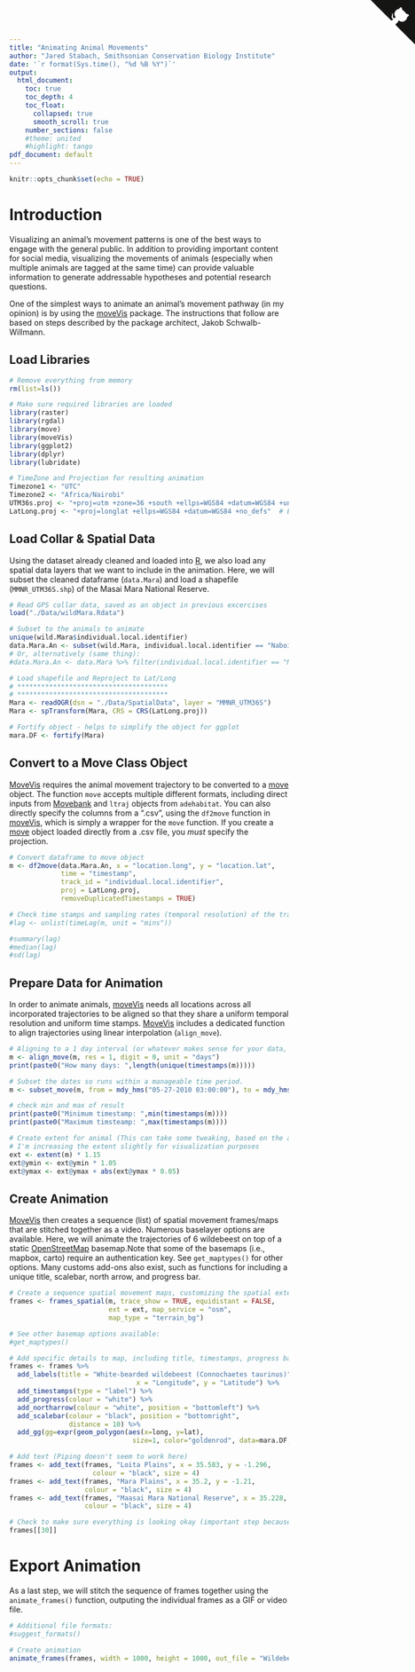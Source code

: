 ```yaml
---
title: "Animating Animal Movements"
author: "Jared Stabach, Smithsonian Conservation Biology Institute"
date: '`r format(Sys.time(), "%d %B %Y")`'
output:
  html_document:
    toc: true
    toc_depth: 4
    toc_float: 
      collapsed: true
      smooth_scroll: true
    number_sections: false
    #theme: united
    #highlight: tango
pdf_document: default
---
```


```r
knitr::opts_chunk$set(echo = TRUE)
```

<a href="https://github.com/Smithsonian/Wildebeest_RSF.git" class="github-corner" aria-label="View source on GitHub"><svg width="80" height="80" viewBox="0 0 250 250" style="fill:#151513; color:#fff; position: absolute; top: 0; border: 0; right: 0;" aria-hidden="true"><path d="M0,0 L115,115 L130,115 L142,142 L250,250 L250,0 Z"></path><path d="M128.3,109.0 C113.8,99.7 119.0,89.6 119.0,89.6 C122.0,82.7 120.5,78.6 120.5,78.6 C119.2,72.0 123.4,76.3 123.4,76.3 C127.3,80.9 125.5,87.3 125.5,87.3 C122.9,97.6 130.6,101.9 134.4,103.2" fill="currentColor" style="transform-origin: 130px 106px;" class="octo-arm"></path><path d="M115.0,115.0 C114.9,115.1 118.7,116.5 119.8,115.4 L133.7,101.6 C136.9,99.2 139.9,98.4 142.2,98.6 C133.8,88.0 127.5,74.4 143.8,58.0 C148.5,53.4 154.0,51.2 159.7,51.0 C160.3,49.4 163.2,43.6 171.4,40.1 C171.4,40.1 176.1,42.5 178.8,56.2 C183.1,58.6 187.2,61.8 190.9,65.4 C194.5,69.0 197.7,73.2 200.1,77.6 C213.8,80.2 216.3,84.9 216.3,84.9 C212.7,93.1 206.9,96.0 205.4,96.6 C205.1,102.4 203.0,107.8 198.3,112.5 C181.9,128.9 168.3,122.5 157.7,114.1 C157.9,116.9 156.7,120.9 152.7,124.9 L141.0,136.5 C139.8,137.7 141.6,141.9 141.8,141.8 Z" fill="currentColor" class="octo-body"></path></svg></a><style>.github-corner:hover .octo-arm{animation:octocat-wave 560ms ease-in-out}@keyframes octocat-wave{0%,100%{transform:rotate(0)}20%,60%{transform:rotate(-25deg)}40%,80%{transform:rotate(10deg)}}@media (max-width:500px){.github-corner:hover .octo-arm{animation:none}.github-corner .octo-arm{animation:octocat-wave 560ms ease-in-out}}</style>

# Introduction
Visualizing an animal's movement patterns is one of the best ways to engage with the general public.  In addition to providing important content for social media, visualizing the movements of animals (especially when multiple animals are tagged at the same time) can provide valuable information to generate addressable hypotheses and potential research questions.  

One of the simplest ways to animate an animal's movement pathway (in my opinion) is by using the [moveVis](https://cran.r-project.org/web/packages/moveVis/index.html) package. The instructions that follow are based on steps described by the package architect, Jakob Schwalb-Willmann.

## Load Libraries
```r
# Remove everything from memory
rm(list=ls())

# Make sure required libraries are loaded
library(raster)
library(rgdal)
library(move)
library(moveVis)
library(ggplot2)
library(dplyr)
library(lubridate)

# TimeZone and Projection for resulting animation
Timezone1 <- "UTC"
Timezone2 <- "Africa/Nairobi" 
UTM36s.proj <- "+proj=utm +zone=36 +south +ellps=WGS84 +datum=WGS84 +units=m +no_defs" # EPSG:32736
LatLong.proj <- "+proj=longlat +ellps=WGS84 +datum=WGS84 +no_defs"  # EPSG:4326
```

## Load Collar & Spatial Data
Using the dataset already cleaned and loaded into [R](https://cran.r-project.org/), we also load any spatial data layers that we want to include in the animation.  Here, we will subset the cleaned dataframe (`data.Mara`) and load a shapefile (`MMNR_UTM36S.shp`) of the Masai Mara National Reserve. 

```r
# Read GPS collar data, saved as an object in previous excercises
load("./Data/wildMara.Rdata")

# Subset to the animals to animate
unique(wild.Mara$individual.local.identifier)
data.Mara.An <- subset(wild.Mara, individual.local.identifier == "Naboisho" | individual.local.identifier == "Kayioni" | individual.local.identifier == "Nkairowua" | individual.local.identifier == "Ledama" | individual.local.identifier == "Nkoko" | individual.local.identifier == "Fifteen")
# Or, alternatively (same thing):
#data.Mara.An <- data.Mara %>% filter(individual.local.identifier == "Naboisho" | individual.local.identifier == "Kayioni" | individual.local.identifier == "Nkairowua" | individual.local.identifier == "Ledama" | individual.local.identifier == "Nkoko" | individual.local.identifier == "Fifteen")

# Load shapefile and Reproject to Lat/Long
# **************************************
# **************************************
Mara <- readOGR(dsn = "./Data/SpatialData", layer = "MMNR_UTM36S") 
Mara <- spTransform(Mara, CRS = CRS(LatLong.proj))

# Fortify object - helps to simplify the object for ggplot
mara.DF <- fortify(Mara)
```

## Convert to a Move Class Object
[MoveVis](https://cran.r-project.org/web/packages/moveVis/index.html) requires the animal movement trajectory to be converted to a [move](https://cran.r-project.org/web/packages/move/index.html) object. The function `move` accepts multiple different formats, including direct inputs from [Movebank](https://www.movebank.org/cms/movebank-main) and `ltraj` objects from `adehabitat`.  You can also directly specify the columns from a ".csv", using the `df2move` function in [moveVis](https://cran.r-project.org/web/packages/moveVis/index.html), which is simply a wrapper for the `move` function.  If you create a [move](https://cran.r-project.org/web/packages/move/index.html) object loaded directly from a .csv file, you *must* specify the projection.
 
```r
# Convert dataframe to move object
m <- df2move(data.Mara.An, x = "location.long", y = "location.lat", 
             time = "timestamp", 
             track_id = "individual.local.identifier", 
             proj = LatLong.proj,
             removeDuplicatedTimestamps = TRUE)

# Check time stamps and sampling rates (temporal resolution) of the trajectories:
#lag <- unlist(timeLag(m, unit = "mins"))

#summary(lag)
#median(lag)
#sd(lag)
```

## Prepare Data for Animation
In order to animate animals, [moveVis](https://cran.r-project.org/web/packages/moveVis/index.html) needs all locations across all incorporated trajectories to be aligned so that they share a uniform temporal resolution and uniform time stamps.  [MoveVis](https://cran.r-project.org/web/packages/moveVis/index.html) includes a dedicated function to align trajectories using linear interpolation (`align_move`).

```r
# Aligning to a 1 day interval (or whatever makes sense for your data, just be aware of the amount of data included in the animation)
m <- align_move(m, res = 1, digit = 0, unit = "days")
print(paste0("How many days: ",length(unique(timestamps(m)))))

# Subset the dates so runs within a manageable time period.
m <- subset_move(m, from = mdy_hms("05-27-2010 03:00:00"), to = mdy_hms("08-31-2010 12:00:00"))

# check min and max of result
print(paste0("Minimum timestamp: ",min(timestamps(m))))
print(paste0("Maximum timsteamp: ",max(timestamps(m))))

# Create extent for animal (This can take some tweaking, based on the actual animal movements included).
# I'm increasing the extent slightly for visualization purposes
ext <- extent(m) * 1.15
ext@ymin <- ext@ymin * 1.05
ext@ymax <- ext@ymax + abs(ext@ymax * 0.05)
```

## Create Animation
[MoveVis](https://cran.r-project.org/web/packages/moveVis/index.html) then creates a sequence (list) of spatial movement frames/maps that are stitched together as a video. Numerous baselayer options are available. Here, we will animate the trajectories of 6 wildebeest on top of a static [OpenStreetMap](https://www.openstreetmap.org) basemap.Note that some of the basemaps (i.e., mapbox, carto) require an authentication key.  See `get_maptypes()` for other options. Many customs add-ons also exist, such as functions for including a unique title, scalebar, north arrow, and progress bar.

```r
# Create a sequence spatial movement maps, customizing the spatial extent, and specifying the map_service and map_type.
frames <- frames_spatial(m, trace_show = TRUE, equidistant = FALSE,
                         ext = ext, map_service = "osm",
                         map_type = "terrain_bg")

# See other basemap options available:
#get_maptypes()

# Add specific details to map, including title, timestamps, progress bar, north arrow, scalebar, and text.
frames <- frames %>% 
  add_labels(title = "White-bearded wildebeest (Connochaetes taurinus)", caption = "Map: OpenStreetMap/Terrain; Projection: Geographic, WGS84", 
                                x = "Longitude", y = "Latitude") %>%
  add_timestamps(type = "label") %>% 
  add_progress(colour = "white") %>%
  add_northarrow(colour = "white", position = "bottomleft") %>% 
  add_scalebar(colour = "black", position = "bottomright",
               distance = 10) %>%
  add_gg(gg=expr(geom_polygon(aes(x=long, y=lat), 
                               size=1, color="goldenrod", data=mara.DF, alpha=0)))

# Add text (Piping doesn't seem to work here)
frames <- add_text(frames, "Loita Plains", x = 35.583, y = -1.296,
                     colour = "black", size = 4) 
frames <- add_text(frames, "Mara Plains", x = 35.2, y = -1.21,
                   colour = "black", size = 4)
frames <- add_text(frames, "Maasai Mara National Reserve", x = 35.228, y = -1.58,
                   colour = "black", size = 4)

# Check to make sure everything is looking okay (important step because the animation processing time can be lengthy):
frames[[30]]
```

# Export Animation
As a last step, we will stitch the sequence of frames together using the `animate_frames()` function, outputing the individual frames as a GIF or video file.

```r
# Additional file formats:
#suggest_formats()

# Create animation
animate_frames(frames, width = 1000, height = 1000, out_file = "Wildebeest_Example.mov", end_pause = 1, overwrite = TRUE)
```